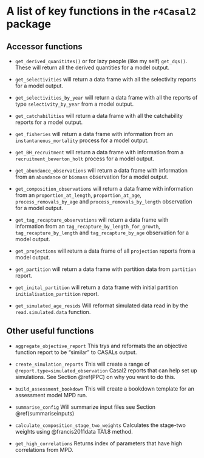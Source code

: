 # A list of key functions in the `r4Casal2` package {#functionlist}



## Accessor functions

* `get_derived_quanitites()` or for lazy people (like my self) `get_dqs()`. These will return all the derived quantities for a model output.

* `get_selectivities` will return a data frame with all the selectivity reports for a model output.

* `get_selectivities_by_year` will return a data frame with all the reports of type `selectivity_by_year` from a model output.



* `get_catchabilities` will return a data frame with all the catchability reports for a model output.

* `get_fisheries` will return a data frame with information from an `instantaneous_mortality` process for a model output.

* `get_BH_recruitment` will return a data frame with information from a `recruitment_beverton_holt` process for a model output.

* `get_abundance_observations` will return a data frame with information from an `abundance` or `biomass` observation for a model output.

* `get_composition_observations` will return a data frame with information from an `proportion_at_length`, `proportion_at_age`, `process_removals_by_age` and `process_removals_by_length` observation for a model output.

* `get_tag_recapture_observations` will return a data frame with information from an `tag_recapture_by_length_for_growth`, `tag_recapture_by_length` and `tag_recapture_by_age` observation for a model output.

* `get_projections` will return a data frame of all `projection` reports from a model output.


* `get_partition` will return a data frame with partition data from `partition` report.


* `get_inital_partition` will return a data frame with initial partition `initialisation_partition` report.


* `get_simulated_age_resids` Will reformat simulated data read in by the `read.simulated.data` function.


## Other useful functions

* `aggregate_objective_report` This trys and reformats the an objective function report to be "similar" to CASALs output.

* `create_simulation_reports` This will create a range of `@report.type=simulated_observation` Casal2 reports that can help set up simulations. See Section \@ref(PPC) on why you want to do this.

* `build_assessment_bookdown` This will create a bookdown template for an assessment model MPD run.

* `summarise_config` Will summarize input files see Section \@ref(summariseinputs)


* `calculate_composition_stage_two_weights` Calculates the stage-two weights using @francis2011data TA1.8 method.


* `get_high_correlations` Returns index of parameters that have high correlations from MPD.




